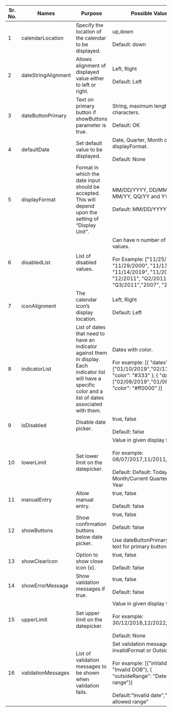
 
|Sr. No.|Names|Purpose|Possible Values|Mandatory|
|--- |--- |--- |--- |--- |
|1|calendarLocation|Specify the location of the calendar to be displayed.|up,down <br/><br/>Default: down|No|
|2|dateStringAlignment|Allows alignment of displayed value either to left or right.|Left, Right <br/><br/> Default: Left|No|
|3|dateButtonPrimary|Text on primary button if showButtons parameter is true.|String, maximum length 10 characters.<br/><br/>Default: OK|No|
|4|defaultDate|Set default value to be displayed.|Date, Quarter, Month or Year in displayFormat. <br/><br/>Default: None|No|
|5|displayFormat|Format in which the date input should be accepted. This will depend upon the setting of “Display Unit”.|MM/DD/YYYY, DD/MM/YYYY, MM/YY, QQ/YY and YYYY <br/><br/> Default: MM/DD/YYYY|No|
|6|disabledList|List of disabled values.|Can have n number of disabled values.<br/><br/>For Example:  ["11/25/2000", "11/29/2000", "11/13/2019", "11/14/2019", "11/2011", "12/2011", "Q2/2011", "Q3/2011","2007", "2008"]|No|
|7|iconAlignment|The calendar icon’s display location.|Left, Right <br/><br/>Default: Left|No|
|8|indicatorList|List of dates that need to have an indicator against them in display. Each indicator list will have a specific color and a list of dates associated with them.|Dates with color.<br/><br/>For example: [{ "dates": ["01/10/2019","02/11/2019"], "color": "#333" }, { "dates": ["02/09/2019","01/08/2019"], "color": "#ff0000" }]|No|
|9|isDisabled|Disable date picker.|true, false<br/><br/>Default: false|No|
|10|lowerLimit|Set lower limit on the datepicker.|Value in given display format. <br/><br/>For example: 08/07/2017,11/2011,2005<br/><br/> Default: Default: Today/Current Month/Current Quarter/Current Year|No|
|11|manualEntry|Allow manual entry.|true, false<br/><br/>Default: false|No|
|12|showButtons|Show confirmation buttons below date picker.|true, false<br/><br/> Default: false <br/><br/>Use dateButtonPrimary to set text for primary button.|No|
|13|showClearIcon|Option to show close icon (x).|true, false<br/><br/>Default: false|No|
|14|showErrorMessage|Show validation messages if true.|true, false<br/><br/>Default: false|No|
|15|upperLimit|Set upper limit on the datepicker.|Value in given display format. <br/><br/>For example: 30/12/2018,12/2022,2020<br/><br/> Default: None|No|
|16|validationMessages|List of validation messages to be shown when validation fails.|Set validation message for invalidFormat or OutsideRange. <br/><br/>For example: [{"inValidFormat": "Invalid DOB"}, { "outsideRange": "Date is out of range"}]<br/><br/>Default:"Invalid date","Outside allowed range" |No|

